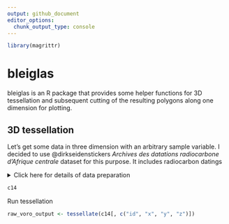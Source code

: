 ```yaml
---
output: github_document
editor_options: 
  chunk_output_type: console
---
```


<!-- README.md is generated from README.Rmd. Please edit that file -->

```r
library(magrittr)
```

# bleiglas

bleiglas is an R package that provides some helper functions for 3D tessellation and subsequent cutting of the resulting polygons along one dimension for plotting.

## 3D tessellation

Let's get some data in three dimension with an arbitrary sample variable. I decided to use @dirkseidenstickers *Archives des datations radiocarbone d'Afrique centrale* dataset for this purpose. It includes radiocarbon datings 

<details><summary>Click here for details of data preparation</summary>
<p>
```r
c14_cmr <- c14bazAAR::get_c14data("adrac") %>% 
  dplyr::filter(!is.na(lat) & !is.na(lon), c14age > 1000, c14age < 3000, country == "CMR")

coords <- data.frame(c14_cmr$lat, c14_cmr$lon) %>% 
  sf::st_as_sf(coords = c(1, 2), crs = 4326) %>% 
  sf::st_transform(crs = 4088) %>% 
  sf::st_coordinates()

c14 <- c14_cmr %>% 
  dplyr::transmute(
    id = 1:nrow(.),
    x = coords[,1], 
    y = coords[,2], 
    z = c14age * 1000 # necessary rescaling of temporal data
)
```
</p>
</details>

```r
c14 
```

Run tessellation 

```r
raw_voro_output <- tessellate(c14[, c("id", "x", "y", "z")])
```
